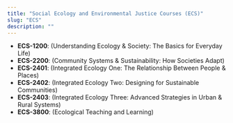 ```yaml
---
title: "Social Ecology and Environmental Justice Courses (ECS)"
slug: "ECS"
description: ""
---
```


- **ECS-1200**: (Understanding Ecology & Society: The Basics for Everyday Life)
- **ECS-2200**: (Community Systems & Sustainability: How Societies Adapt)
- **ECS-2401**: (Integrated Ecology One: The Relationship Between People & Places)
- **ECS-2402**: (Integrated Ecology Two: Designing for Sustainable Communities)
- **ECS-2403**: (Integrated Ecology Three: Advanced Strategies in Urban & Rural Systems)
- **ECS-3800**: (Ecological Teaching and Learning)
